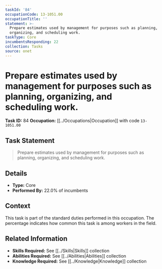 ```yaml
---
taskId: '84'
occupationCode: 13-1051.00
occupationTitle: ''
statement: >-
  Prepare estimates used by management for purposes such as planning,
  organizing, and scheduling work.
taskType: Core
incumbentsResponding: 22
collection: Tasks
source: onet
---
```

# Prepare estimates used by management for purposes such as planning, organizing, and scheduling work.

**Task ID:** 84
**Occupation:** [[../Occupations|Occupation]] with code `13-1051.00`

## Task Statement

> Prepare estimates used by management for purposes such as planning, organizing, and scheduling work.

## Details

- **Type:** Core
- **Performed By:** 22.0% of incumbents

## Context

This task is part of the standard duties performed in this occupation. The percentage indicates how common this task is among workers in the field.

## Related Information

- **Skills Required:** See [[../Skills|Skills]] collection
- **Abilities Required:** See [[../Abilities|Abilities]] collection
- **Knowledge Required:** See [[../Knowledge|Knowledge]] collection
